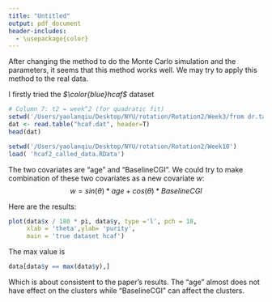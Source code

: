 ```yaml
---
title: "Untitled"
output: pdf_document
header-includes:
  - \usepackage{color}
---
```



After changing the method to do the Monte Carlo simulation and the parameters, it seems that this method works well. We may try to apply this method to the real data. 

I firstly tried the *$\color{blue}hcaf$*  dataset

```R
# Column 7: t2 = week^2 (for quadratic fit)
setwd('/Users/yaolanqiu/Desktop/NYU/rotation/Rotation2/Week3/from dr.tarpey')
dat <- read.table("hcaf.dat", header=T)
head(dat)

setwd('/Users/yaolanqiu/Desktop/NYU/rotation/Rotation2/Week10')
load( 'hcaf2_called_data.RData')
```

The two covariates are "age" and "BaselineCGI". We could try to make combination of these two covariates as a new covariate $w$: 
$$w = sin(\theta) * age + cos(\theta) * BaselineCGI$$

Here are the results:

```R
plot(data$x / 180 * pi, data$y, type ='l', pch = 18,
     xlab = 'theta',ylab= 'purity',
     main = 'true dataset hcaf')

```

The max value is 
```R
data[data$y == max(data$y),]
```

Which is about consistent to the paper's results. The "age" almost does not have effect on the clusters while "BaselineCGI" can affect the clusters.